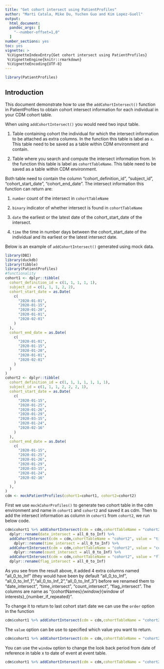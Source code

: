 ```yaml
---
title: "Get cohort intersect using PatientProfiles"
author: "Marti Catala, Mike Du, Yuchen Guo and Kim Lopez-Guell"
output:
  html_document:
  pandoc_args: [
    "--number-offset=1,0"
  ]
number_sections: yes
toc: yes
vignette: >
 %\VignetteIndexEntry{Get cohort intersect using PatientProfiles}
 %\VignetteEngine{knitr::rmarkdown}
 %\VignetteEncoding{UTF-8}
---
```


```r
library(PatientProfiles)
```

## Introduction

This document demonstrate how to use the `addCohortIntersect()` function in PatientProfiles to obtain cohort intersect information for each individual in your CDM cohort table.

When using `addCohortIntersect()` you would need two input table.

1. Table containing cohort the individual for which the intersect information to be attached as extra columns. In the function this table is label as `x`. This table need to be saved as a table within CDM environment and contain.

2. Table where you search and compute the intersect information from. In the function this table is label as `cohortTableName`. This table need to be saved as a table within CDM environment.

Both table need to contain the column "cohort_definition_id", "subject_id", "cohort_start_date", "cohort_end_date". The intersect information this function can return are:

1. `number` count of the intersect in `cohortTableName`

2. `binary` indicator of whether intersect is found in `cohortTableName`

3. `date` the earliest or the latest date of the cohort_start_date of the intersect.

4. `time` the time in number days between the cohort_start_date of the individual and its earliest or the latest intersect date.

Below is an example of `addCohortIntersect()` generated using mock data.
```r
library(DBI)
library(duckdb)
library(tibble)
library(PatientProfiles)
#functionality
cohort1 <- dplyr::tibble(
  cohort_definition_id = c(1, 1, 1, 1, 1),
  subject_id = c(1, 1, 1, 2, 2),
  cohort_start_date = as.Date(
    c(
      "2020-01-01",
      "2020-01-15",
      "2020-01-20",
      "2020-01-01",
      "2020-02-01"
    )
  ),
  cohort_end_date = as.Date(
    c(
      "2020-01-01",
      "2020-01-15",
      "2020-01-20",
      "2020-01-01",
      "2020-02-01"
    )
  )
)
cohort2 <- dplyr::tibble(
  cohort_definition_id = c(1, 1, 1, 1, 1, 1, 1),
  subject_id = c(1, 1, 1, 2, 2, 2, 1),
  cohort_start_date = as.Date(
    c(
      "2020-01-15",
      "2020-01-25",
      "2020-01-26",
      "2020-01-29",
      "2020-03-15",
      "2020-01-24",
      "2020-02-16"
    )
  ),
  cohort_end_date = as.Date(
    c(
      "2020-01-15",
      "2020-01-25",
      "2020-01-26",
      "2020-01-29",
      "2020-03-15",
      "2020-01-24",
      "2020-02-16"
    )
  ),
)
cdm <- mockPatientProfiles(cohort1=cohort1, cohort2=cohort2)
```

First we use `mockCohorProfiles()` to generate two cohort table in the cdm environment and name in `cohort1` and `cohort2` and saved it as cdm. Then to add the intersect information as column in `cohort1` from `cohort2`, we run below code.

```r
cdm$cohort1 %>% addCohortIntersect(cdm = cdm,cohortTableName = "cohort2", value = "date") %>% 
  dplyr::rename(date_intersect = all_0_to_Inf) %>%
  addCohortIntersect(cdm = cdm,cohortTableName = "cohort2", value = "time") %>% 
    dplyr::rename(time_intersect = all_0_to_Inf) %>%
  addCohortIntersect(cdm = cdm,cohortTableName = "cohort2", value = "count") %>% 
    dplyr::rename(count_intersect = all_0_to_Inf) %>%
  addCohortIntersect(cdm = cdm,cohortTableName = "cohort2", value = "flag") %>%
  dplyr::rename(flag_intersect = all_0_to_Inf) 
```

As you see from the result above, it added 4 extra columns named "all_0_to_Inf" (they would have been by default "all_0_to_Inf", "all_0_to_Inf_1","all_0_to_Inf_2","all_0_to_Inf_3") before we renamed them to "date_intersect", "time_intersect", "count_intersect", "flag_intersect". The columns are name as "{cohortNames}_{window}_{window of interests}_{number_if_repeated}".

To change it to return to last cohort start date we can use the `order` option in the function

```r
cdm$cohort1 %>% addCohortIntersect(cdm = cdm,cohortTableName = "cohort2", value = "date", order = "last")
```
The `value` option can be use to specified which value you want to return.

```r
cdm$cohort1 %>% addCohortIntersect(cdm = cdm,cohortTableName = "cohort2", value = c("flag"))
```

You can use the `window` option to change the look back period from date of reference in table x to date of event at event table.

```r
cdm$cohort1 %>% addCohortIntersect(cdm = cdm,cohortTableName = "cohort2", value = "count", window = list(c(0,0)))
```
